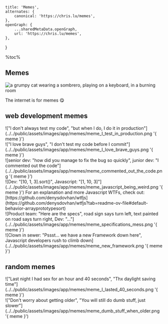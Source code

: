 
    title: 'Memes',
    alternates: {
        canonical: 'https://chris.lu/memes',
    },
    openGraph: {
        ...sharedMetaData.openGraph,
        url: 'https://chris.lu/memes',
    },
}

%toc%

<article>

# Memes

![a grumpy cat wearing a sombrero, playing on a keyboard, in a burning room](../../public/assets/images/app/memes/banner.png '{ banner }')

The internet is for memes 😋

## web development memes

<div className="grid">
    <div>
        !["I don't always test my code", "but when I do, I do it in production"](../../public/assets/images/app/memes/meme_I_test_in_production.png '{ meme }')
    </div>
    <div>
        !["I love brave guys", "I don't test my code before I commit"](../../public/assets/images/app/memes/meme_I_love_brave_guys.png '{ meme }')
    </div>
    <div>
        ![senior dev: "how did you manage to fix the bug so quickly", junior dev: "I commented out the code"](../../public/assets/images/app/memes/meme_commented_out_the_code.png '{ meme }')
    </div>
    <div>
        ![Dev: "[10, 1, 3].sort()", Javascript: "[1, 10, 3]"](../../public/assets/images/app/memes/meme_javascript_being_weird.png '{ meme }')
        For an explanation and more Javascript WTFs, check out: [https://github.com/denysdovhan/wtfjs](https://github.com/denysdovhan/wtfjs?tab=readme-ov-file#default-behavior-arrayprototypesort)
    </div>
    <div>
        ![Product team: "Here are the specs", road sign says turn left, text painted on road says turn right, Dev: "..."](../../public/assets/images/app/memes/meme_specifications_mess.png '{ meme }')
    </div>
    <div>
        ![Clown in sewer: "Pssst... we have a new Framework down here", Javascript developers rush to climb down](../../public/assets/images/app/memes/meme_new_framework.png '{ meme }')
    </div>
</div>

## random memes

<div className="grid">
    <div>
        !["Last night I had sex for an hour and 40 seconds", "Thx daylight saving time"](../../public/assets/images/app/memes/meme_I_lasted_40_seconds.png '{ meme }')
    </div>
    <div>
        !["Don't worry about getting older", "You will still do dumb stuff, just slower"](../../public/assets/images/app/memes/meme_dumb_stuff_when_older.png '{ meme }')
    </div>
</div>

</article>
